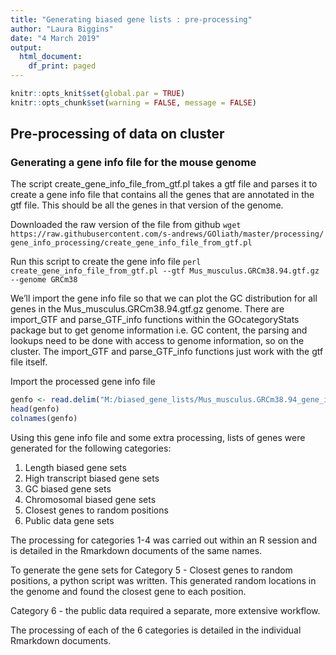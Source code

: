 ---
title: "Generating biased gene lists : pre-processing"
author: "Laura Biggins"
date: "4 March 2019"
output:
  html_document:
    df_print: paged
---

```{r setup, include=FALSE}
knitr::opts_knit$set(global.par = TRUE)
knitr::opts_chunk$set(warning = FALSE, message = FALSE)
```

## Pre-processing of data on cluster
### Generating a gene info file for the mouse genome

The script create_gene_info_file_from_gtf.pl takes a gtf file and parses it to
create a gene info file that contains all the genes that are annotated in the 
gtf file. This should be all the genes in that version of the genome.

Downloaded the raw version of the file from github
`wget https://raw.githubusercontent.com/s-andrews/GOliath/master/processing/`
`gene_info_processing/create_gene_info_file_from_gtf.pl`

Run this script to create the gene info file
`perl create_gene_info_file_from_gtf.pl --gtf Mus_musculus.GRCm38.94.gtf.gz --genome GRCm38`

We'll import the gene info file so that we can plot the GC distribution for all 
genes in the Mus_musculus.GRCm38.94.gtf.gz genome.
There are import_GTF and parse_GTF_info functions within the GOcategoryStats 
package but to get genome information i.e. GC content, the parsing and lookups 
need to be done with access to genome information, so on the cluster. 
The import_GTF and parse_GTF_info functions just work with the gtf file itself.

Import the processed gene info file

```{r}
genfo <- read.delim("M:/biased_gene_lists/Mus_musculus.GRCm38.94_gene_info.txt")
head(genfo)
colnames(genfo)
```

Using this gene info file and some extra processing, lists of genes were generated
for the following categories:
    
1. Length biased gene sets
2. High transcript biased gene sets
3. GC biased gene sets
4. Chromosomal biased gene sets
5. Closest genes to random positions
6. Public data gene sets

The processing for categories 1-4 was carried out within an R session and is detailed 
in the Rmarkdown documents of the same names.

To generate the gene sets for Category 5 - Closest genes to random positions, 
a python script was written. This generated random locations in the genome and found
the closest gene to each position.

Category 6 - the public data required a separate, more extensive workflow.

The processing of each of the 6 categories is detailed in the individual Rmarkdown documents.




